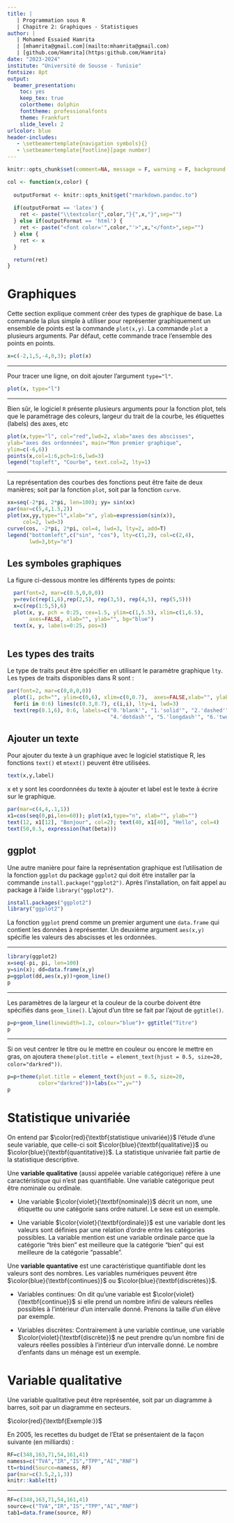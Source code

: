 ```yaml
---
title: |
   | Programmation sous R
   | Chapitre 2: Graphiques - Statistiques
author: |
   | Mohamed Essaied Hamrita
   | [mhamrita@gmail.com](mailto:mhamrita@gmail.com)
   | [github.com/Hamrita](https:github.com/Hamrita)
date: "2023-2024"
institute: "Université de Sousse - Tunisie"
fontsize: 8pt
output: 
  beamer_presentation: 
    toc: yes
    keep_tex: true
    colortheme: dolphin
    fonttheme: professionalfonts
    theme: Frankfurt
    slide_level: 2
urlcolor: blue
header-includes:
   - \setbeamertemplate{navigation symbols}{}
   - \setbeamertemplate{footline}[page number]
---
```


```r
knitr::opts_chunk$set(comment=NA, message = F, warning = F, background ="cornsilk2", size='footnotesize' )

col <- function(x,color) {
  
  outputFormat <- knitr::opts_knit$get("rmarkdown.pandoc.to")
  
  if(outputFormat == 'latex') {
    ret <- paste("\\textcolor{",color,"}{",x,"}",sep="")
  } else if(outputFormat == 'html') {
    ret <- paste("<font color='",color,"'>",x,"</font>",sep="")
  } else {
    ret <- x
  }

  return(ret)
}
```

# Graphiques

Cette section explique comment créer des types de graphique de base. La commande la plus simple à utiliser pour représenter graphiquement un ensemble de points est la commande `plot(x,y)`. La commande `plot` a plusieurs arguments. Par défaut, cette commande trace l'ensemble des points en points.

```r
x=c(-2,1,5,-4,0,3); plot(x)
```

---

Pour tracer une ligne, on doit ajouter l'argument `type="l"`.

```r
plot(x, type="l")
```

---

Bien sûr, le logiciel `R` présente plusieurs arguments pour la fonction plot, tels que le paramétrage des coleurs, largeur du trait de la courbe, les étiquettes (labels) des axes, etc \ldots 

```r
plot(x,type="l", col="red",lwd=2, xlab="axes des abscisses", 
ylab="axes des ordonnées", main="Mon premier graphique", 
ylim=c(-6,6))
points(x,col=1:6,pch=1:6,lwd=3)
legend("topleft", "Courbe", text.col=2, lty=1)
```

---

La représentation des courbes des fonctions peut être faite de deux manières; soit par la fonction `plot`, soit par la fonction `curve`.

```r
xx=seq(-2*pi, 2*pi, len=100); yy= sin(xx)
par(mar=c(5,4,1.5,2))
plot(xx,yy,type="l",xlab="x", ylab=expression(sin(x)), 
     col=2, lwd=3)
curve(cos, -2*pi, 2*pi, col=4, lwd=3, lty=2, add=T)
legend("bottomleft",c("sin", "cos"), lty=c(1,2), col=c(2,4), 
       lwd=3,bty="n")
```

## Les symboles graphiques

La figure ci-dessous montre les différents types de points:

```r

  par(font=2, mar=c(0.5,0,0,0))
  y=rev(c(rep(1,6),rep(2,5), rep(3,5), rep(4,5), rep(5,5)))
  x=c(rep(1:5,5),6)
  plot(x, y, pch = 0:25, cex=1.5, ylim=c(1,5.5), xlim=c(1,6.5), 
       axes=FALSE, xlab="", ylab="", bg="blue")
  text(x, y, labels=0:25, pos=3)
  

```


## Les types des traits

Le type de traits peut être spécifier en utilisant le paramètre graphique `lty`. Les types de traits disponibles dans R sont :

```r
par(font=2, mar=c(0,0,0,0))
  plot(1, pch="", ylim=c(0,6), xlim=c(0,0.7),  axes=FALSE,xlab="", ylab="")
  for(i in 0:6) lines(c(0.3,0.7), c(i,i), lty=i, lwd=3)
  text(rep(0.1,6), 0:6, labels=c("0.'blank'", "1.'solid'", "2.'dashed'", "3.'dotted'",
                                 "4.'dotdash'", "5.'longdash'", "6.'twodash'"))
```


## Ajouter un texte

Pour ajouter du texte à un graphique avec le logiciel statistique R, les fonctions `text()` et `mtext()` peuvent être utilisées.

```r
text(x,y,label)
```
x et y sont les coordonnées du texte à ajouter et label est le texte à écrire sur le graphique.
```r
par(mar=c(4,4,.1,1))
x1=cos(seq(0,pi,len=60)); plot(x1,type="n", xlab="", ylab="")
text(12, x1[12], "Bonjour", col=2); text(40, x1[40], "Hello", col=4)
text(50,0.5, expression(hat(beta)))
```

## ggplot

Une autre manière pour faire la représentation graphique est l'utilisation de la fonction `ggplot` du package `ggplot2` qui doit être installer par la commande `install.package("ggplot2")`. Après l'installation, on fait appel au package à l'aide `library("ggplot2")`.

```r
install.packages("ggplot2")
library("ggplot2")
```

\pause
La fonction `ggplot` prend comme un premier argument une `data.frame` qui contient les données à représenter. Un deuxième argument `aes(x,y)` spécifie les valeurs des abscisses et les ordonnées.

---

```r
library(ggplot2)
x=seq(-pi, pi, len=100)
y=sin(x); dd=data.frame(x,y)
p=ggplot(dd,aes(x,y))+geom_line()
p
```

---

Les paramètres de la largeur et la couleur de la courbe doivent être spécifiés dans `geom_line()`. L'ajout d'un titre se fait par l'ajout de `ggtitle()`.

```r
p=p+geom_line(linewidth=1.2, colour="blue")+ ggtitle("Titre")
p
```

---

Si on veut centrer le titre ou le mettre en couleur ou encore le mettre en gras, on ajoutera `theme(plot.title = element_text(hjust = 0.5, size=20, color="darkred"))`.


```r
p=p+theme(plot.title = element_text(hjust = 0.5, size=20,
          color="darkred"))+labs(x="",y="")
p

```

# Statistique univariée

On entend par $\color{red}{\textbf{statistique univariée}}$ l'étude d'une seule variable, que celle-ci soit $\color{blue}{\textbf{qualitative}}$ ou $\color{blue}{\textbf{quantitative}}$. La statistique univariée fait partie de la statistique descriptive.

\pause

Une __variable qualitative__ (aussi appelée variable catégorique) réfère à une caractéristique qui n'est pas quantifiable. Une variable catégorique peut être nominale ou ordinale.
\pause

- Une variable $\color{violet}{\textbf{nominale}}$ décrit un nom, une étiquette ou une catégorie sans ordre naturel. Le sexe est un exemple. 

- Une variable $\color{violet}{\textbf{ordinale}}$ est une variable dont les valeurs sont définies par une relation d'ordre entre les catégories possibles. La variable mention est une variable ordinale parce que la catégorie "très bien" est meilleure que la catégorie "bien" qui est meilleure de la catégorie "passable".\pause

Une __variable quantative__ est une caractéristique quantifiable dont les valeurs sont des nombres. Les variables numériques peuvent être $\color{blue}{\textbf{continues}}$ ou $\color{blue}{\textbf{discrètes}}$.\pause

- Variables continues: On dit qu'une variable est $\color{violet}{\textbf{continue}}$ si elle prend un nombre infini de valeurs réelles possibles à l’intérieur d’un intervalle donné. Prenons la taille d’un élève par exemple.\pause

- Variables discrètes: Contrairement à une variable continue, une variable $\color{violet}{\textbf{discrète}}$ ne peut prendre qu'un nombre fini de valeurs réelles possibles à l'intérieur d'un intervalle donné. Le nombre d'enfants dans un ménage est un exemple.

# Variable qualitative

Une variable qualitative peut être représentée, soit par un diagramme à barres, soit par un diagramme en secteurs.\pause

$\color{red}{\textbf{Exemple:}}$

En 2005, les recettes du budget de l'Etat se présentaient
de la façon suivante (en milliards) :

```r
RF=c(348,163,71,54,161,41)
namess=c("TVA","IR","IS","TPP","AI","RNF")
tt=rbind(Source=namess, RF)
par(mar=c(3.5,2,1,3))
knitr::kable(tt)
```

\vspace*{4cm}

---
```r
RF=c(348,163,71,54,161,41)
source=c("TVA","IR","IS","TPP","AI","RNF")
tab1=data.frame(source, RF)

```


